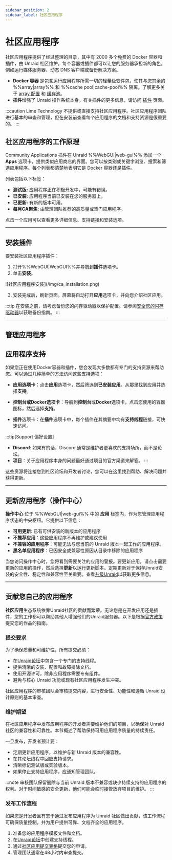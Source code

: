 ```yaml
---
sidebar_position: 2
sidebar_label: 社区应用程序
---
```



# 社区应用程序

社区应用程序提供了经过整理的目录，其中有 2000 多个免费的 Docker 容器和插件，由 Unraid 社区维护。每个容器或插件都可以让您的服务器承担新的角色，例如运行媒体服务器、动态 DNS 客户端或备份解决方案。

- **Docker 容器** 是包含运行应用程序所需一切的轻量级软件包，使其与您其余的 %%array|array%% 和 %%cache pool|cache-pool%% 隔离。了解更多关于 [array 配置](../manage-storage/array-configuration.mdx) 和 [缓存池](../manage-storage/cache-pools.mdx)。
- **插件**增强了 Unraid 操作系统本身。有关插件的更多信息，请访问 [插件](../customize-your-experience/plugins.mdx) 页面。

:::caution
Lime Technology 不提供或直接支持社区应用程序。社区应用程序团队进行基本的审查和管理，但在安装前查看每个应用程序的文档和支持资源是很重要的。
:::

## 社区应用程序的工作原理

Community Applications 插件在 Unraid %%WebGUI|web-gui%% 添加一个 **Apps** 选项卡，提供类似应用商店的界面。您可以按类别或关键字浏览、搜索和筛选应用程序。每个列表都清楚地表明它是 Docker 容器还是插件。

列表包括以下标签：

- **测试版:** 应用程序正在积极开发中，可能有错误。
- **已安装:** 应用程序当前已安装在您的服务器上。
- **已更新:** 有新的版本可用。
- **每月CA聚焦:** 由管理团队推荐的高质量或热门应用程序。

点击一个应用可以查看更多详细信息、支持链接和安装选项。

---

## 安装插件

要安装社区应用程序插件：

1. 打开%%WebGUI|WebGUI%%并导航到**插件**选项卡。
2. 单击**安装**。

<div style={{ margin: 'auto', maxWidth: '714px', display: 'flex', flexDirection: 'column', alignItems: 'center' }}>
  ![社区应用程序安装](/img/ca_installation.png)
</div>

3. 安装完成后，刷新页面。屏幕将自动打开**应用**选项卡，并向您介绍社区应用。

:::tip
在安装之前，请考虑备份您的闪存驱动器以保护配置。请参阅[安全您的闪存驱动器](../../system-administration/secure-your-server/secure-your-flash-drive.mdx)以获取备份指南。
:::

---

## 管理应用程序

<Tabs>
  <TabItem value="安装应用" label="安装应用">
    <CommunityAppsInstalling />
  </TabItem>

  <TabItem value="删除应用" label="删除应用">
    <CommunityAppsRemoving />
  </TabItem>

  <TabItem value="重新安装应用" label="重新安装应用">
    <CommunityAppsReinstalling />
  </TabItem>
</Tabs>

## 应用程序支持

如果您正在使用Docker容器和插件，您会发现大多数都有专门的支持资源来帮助您。可以通过几种简单的方法访问这些支持选项：

- **应用选项卡**：点击**应用**选项卡，然后筛选到**已安装应用**。从那里找到应用并选择**支持**。

- **控制台或Docker选项卡**：导航到**控制台**或**Docker**选项卡，点击您使用的容器图标，然后选择**支持**。

- **插件**选项卡：在**插件**选项卡中，每个插件在其摘要中均有**支持线程**链接，可快速访问。

:::tip[Support 偏好设置]

- **Discord**: 如果有的话，Discord 通常是维护者更喜欢的支持场所，而不是论坛。
- **项目**：关于应用程序本身的问题最好通过项目的官方渠道来解答。
  :::

这些资源将连接您到社区论坛和开发者讨论，您可以在这里找到帮助、解决问题并获得更新。

---

## 更新应用程序（操作中心）

**操作中心** 位于 %%WebGUI|web-gui%% 中的 **应用** 标签内，作为您管理应用程序状态的中央枢纽。它提供以下信息：

- **可用更新**: 已有可供安装的新版本的应用程序
- **不推荐应用**：这些应用程序不再维护或建议使用
- **不兼容的应用程序**：可能无法与您当前的 Unraid 版本一起工作的应用程序。
- **黑名单应用程序**：已因安全或兼容性原因从目录中移除的应用程序

当您访问操作中心时，您将看到需要关注的应用的警报。要更新应用，请点击需要更新的应用的操作，然后选择**更新**以运行更新脚本。定期更新对于保持Unraid安装的安全性、稳定性和兼容性至关重要。查看[升级Unraid](../../system-administration/maintain-and-update/upgrading-unraid.mdx)以获取更多信息。

---

## 贡献您自己的应用程序

**社区应用**生态系统依靠Unraid社区的贡献而繁荣。无论您是在开发应用还是插件，您的工作都可以帮助其他人增强他们的Unraid服务器。以下是根据[官方政策](https://forums.unraid.net/topic/87144-ca-application-policies-notes/)提交您的作品的指南。

### 提交要求

为了确保质量和可维护性，所有提交必须：

- 在[Unraid论坛](https://forums.unraid.net/)中包含一个专门的支持线程。
- 提供清晰的安装、配置和故障排除文档。
- 使用开源许可，除非应用程序需要专有组件。
- 避免与核心 Unraid 功能或现有社区应用程序发生冲突。

社区应用程序的审核团队会审核提交内容，进行安全性、功能性和遵循 Unraid 设计原则的基本审查。

### 维护期望

在社区应用程序中发布应用程序的开发者需要维护他们的项目，以确保对 Unraid 社区的兼容性和可靠性。本节概述了帮助保持可用应用程序质量的持续责任。

一旦发布，开发者预计要：

- 定期更新应用程序，以维护与新 Unraid 版本的兼容性。
- 在其论坛线程中回应支持请求。
- 清晰标记测试版或实验版本。
- 如果停止支持应用程序，应通知管理团队。

:::note
审核团队保留删除与当前 Unraid 版本不兼容或缺少持续支持的应用程序的权利。对于时间敏感的安全更新，他们可能会临时接管放弃项目的维护。
:::

### 发布工作流程

如果您是开发者且有志于通过发布应用程序为 Unraid 社区做出贡献，该工作流程可确保质量控制，并为用户提供可靠、文档齐全的应用程序。

1. 准备您的应用程序模板文件和文档。
2. 在[Unraid论坛](https://forums.unraid.net/)中创建支持线程。
3. 通过[社区应用提交表格](https://form.asana.com/?k=qtIUrf5ydiXvXzPI57BiJw\&d=714739274360802)提交您的申请。
4. 管理团队通常在48小时内审查提交。
